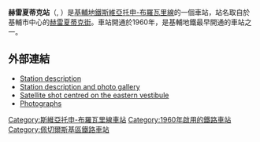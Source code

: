 {{Infobox station 
| name          = 赫雷夏蒂克<br />{{lang|uk|Хрещатик}}
| type          = {{METROKIEV type}}
| style         = Sviatoshynsko-Brovarska
| image         = Khreschatyk metro station Kiev 2010 01.jpg
| image_size    = 
| image_caption = 車站大廳
| address       = [[佩切爾斯基區|佩切爾斯基區]]
| borough       = [[基輔|基輔]]
| country       = [[烏克蘭|烏克蘭]]
| coordinates   = {{coord|50|26|50|N|30|31|22|E|type:landmark_region:UA|display=title,inline}}
| line          = {{KIEVMETRO-line1}}
| other         = 
| structure     = 地下
| platform      = 1個[[島式月台|島式月台]]
| depth         = 
| levels        = 1層
| tracks        = 2條
| parking       = 
| bicycle       = 
| baggage_check = 
| opened        = 1960年11月6日
| closed        = 
| rebuilt       = 
| electrified   = 是
| ADA           = 
| code          = 120
| owned         = [[基輔地鐵|基輔地鐵]]
| zone          = 
| smartcardname = 
| smartcardstatus = 
| former        = 
| passengers    = 
| pass_year     = 
| pass_percent  = 
| pass_system   = 
| mpassengers   = 
| services      = 
| map_locator   = 
}}
'''赫雷夏蒂克站'''（{{lang-uk|Хрещатик|Khreshchatyk}}, {{IPA audio link|LL-Q8798 (ukr)-Tohaomg-Хрещатик.wav}}）是[[基輔地鐵|基輔地鐵]][[斯維亞托申-布羅瓦里線|斯維亞托申-布羅瓦里線]]的一個車站，站名取自於基輔市中心的[[赫雷夏蒂克街|赫雷夏蒂克街]]。車站開通於1960年，是基輔地鐵最早開通的車站之一。

==外部連結==
* [https://web.archive.org/web/20060220005720/http://www.metro.kiev.ua/Ukr/KreshatikUkr.html Station description] {{uk icon}}
* [https://web.archive.org/web/20051228201540/http://www.metropoliten.kiev.ua/station/station.php?lang=0&station_id=11 Station description and photo gallery] {{ru icon}}
* [http://maps.google.com/maps?f=q&hl=en&q=Kiev&t=k&om=1&ll=50.447551,30.528903&spn=0.003115,0.010815 Satellite shot centred on the eastern vestibule]
* [https://web.archive.org/web/20160303182620/http://metro.zarohem.cz/kyjev/01-svjatosinobravarska/11-chrescatik/index.html Photographs] {{cs icon}}
{{commons category|Khreschatyk Metro Station}}
{{斯維亞托申-布羅瓦里線}}
[[Category:斯維亞托申-布羅瓦里線車站|Category:斯維亞托申-布羅瓦里線車站]]
[[Category:1960年啟用的鐵路車站|Category:1960年啟用的鐵路車站]]
[[Category:佩切爾斯基區鐵路車站|Category:佩切爾斯基區鐵路車站]]